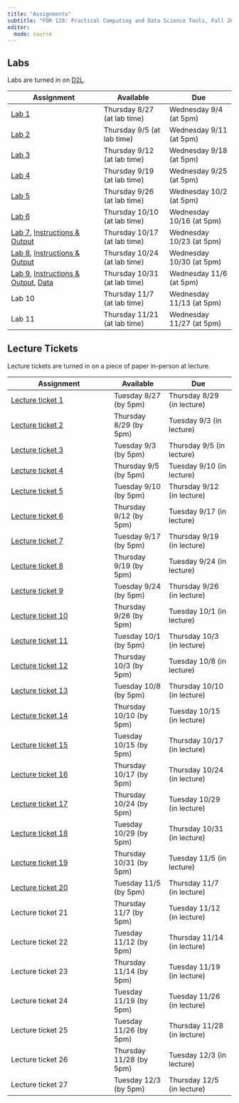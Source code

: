 ```yaml
---
title: "Assignments"
subtitle: "FOR 128: Practical Computing and Data Science Tools, Fall 2024"
editor: 
  mode: source
---
```


## Labs

Labs are turned in on [D2L](https://d2l.msu.edu).

| Assignment               | Available                   | Due                     |
|------------------------------|---------------------|---------------------|
| [Lab 1](labs/lab_01.qmd) | Thursday 8/27 (at lab time) | Wednesday 9/4 (at 5pm)  |
| [Lab 2](labs/lab_02.qmd) | Thursday 9/5 (at lab time)  | Wednesday 9/11 (at 5pm) |
| [Lab 3](labs/lab_03.qmd) | Thursday 9/12 (at lab time)  | Wednesday 9/18 (at 5pm) |
| [Lab 4](labs/lab_04.qmd) | Thursday 9/19 (at lab time)  | Wednesday 9/25 (at 5pm) |
| [Lab 5](labs/lab_05.qmd) | Thursday 9/26 (at lab time)  | Wednesday 10/2 (at 5pm) |
| [Lab 6](labs/lab_06.qmd) | Thursday 10/10 (at lab time)  | Wednesday 10/16 (at 5pm) |
| [Lab 7](labs/lab_07.qmd), [Instructions & Output](labs/lab_07_web.qmd) | Thursday 10/17 (at lab time)  | Wednesday 10/23 (at 5pm) |
| [Lab 8](labs/lab_08.qmd), [Instructions & Output](labs/lab_08_web.qmd) | Thursday 10/24 (at lab time) | Wednesday 10/30 (at 5pm) |
| [Lab 9](labs/lab_09.qmd), [Instructions & Output](labs/lab_09_web.qmd), [Data](labs/data_lab9.zip)  | Thursday 10/31 (at lab time)  | Wednesday 11/6 (at 5pm) |
| Lab 10                    | Thursday 11/7 (at lab time)  | Wednesday 11/13 (at 5pm) |
| Lab 11                    | Thursday 11/21 (at lab time)  | Wednesday 11/27 (at 5pm) |



## Lecture Tickets

Lecture tickets are turned in on a piece of paper in-person at lecture.

| Assignment                                | Available             | Due                        |
|-------------------------------------------|-----------------------|----------------------------|
| [Lecture ticket 1](tickets/ticket_01.qmd) | Tuesday 8/27 (by 5pm) | Thursday 8/29 (in lecture) |
| [Lecture ticket 2](tickets/ticket_02.qmd) | Thursday 8/29 (by 5pm)| Tuesday 9/3 (in lecture)   |
| [Lecture ticket 3](tickets/ticket_03.qmd) | Tuesday  9/3 (by 5pm) | Thursday 9/5 (in lecture)  |
| [Lecture ticket 4](tickets/ticket_04.qmd) | Thursday  9/5 (by 5pm)| Tuesday 9/10 (in lecture)  |
| [Lecture ticket 5](tickets/ticket_05.qmd) | Tuesday  9/10 (by 5pm) | Thursday 9/12 (in lecture)  |
| [Lecture ticket 6](tickets/ticket_06.qmd) | Thursday  9/12 (by 5pm) | Tuesday 9/17 (in lecture)  |
| [Lecture ticket 7](tickets/ticket_07.qmd) | Tuesday  9/17 (by 5pm) | Thursday 9/19 (in lecture)  |
| [Lecture ticket 8](tickets/ticket_08.qmd) | Thursday  9/19 (by 5pm) | Tuesday 9/24 (in lecture)  |
| [Lecture ticket 9](tickets/ticket_09.qmd) | Tuesday  9/24 (by 5pm) | Thursday 9/26 (in lecture)  |
| [Lecture ticket 10](tickets/ticket_10.qmd) | Thursday  9/26 (by 5pm) | Tuesday 10/1 (in lecture)  |
| [Lecture ticket 11](tickets/ticket_11.qmd) | Tuesday  10/1 (by 5pm) | Thursday 10/3 (in lecture)  |
| [Lecture ticket 12](tickets/ticket_12.qmd) | Thursday  10/3 (by 5pm) | Tuesday 10/8 (in lecture)  |
| [Lecture ticket 13](tickets/ticket_13.qmd) | Tuesday  10/8 (by 5pm) | Thursday 10/10 (in lecture)  |
| [Lecture ticket 14](tickets/ticket_14.qmd) | Thursday  10/10 (by 5pm) | Tuesday 10/15 (in lecture)  |
| [Lecture ticket 15](tickets/ticket_15.qmd) | Tuesday  10/15 (by 5pm) | Thursday 10/17 (in lecture)  |
| [Lecture ticket 16](tickets/ticket_16.qmd) | Thursday  10/17 (by 5pm) | Thursday 10/24 (in lecture)  |
| [Lecture ticket 17](tickets/ticket_17.qmd) | Thursday  10/24 (by 5pm) | Tuesday 10/29 (in lecture)  |
| [Lecture ticket 18](tickets/ticket_18.qmd) | Tuesday  10/29 (by 5pm) | Thursday 10/31 (in lecture)  |
| [Lecture ticket 19](tickets/ticket_19.qmd) | Thursday  10/31 (by 5pm) | Tuesday 11/5 (in lecture)  |
| [Lecture ticket 20](tickets/ticket_20.qmd) | Tuesday  11/5 (by 5pm) | Thursday 11/7 (in lecture)  |
| Lecture ticket 21 | Thursday  11/7 (by 5pm) | Tuesday 11/12 (in lecture)  |
| Lecture ticket 22 | Tuesday  11/12 (by 5pm) | Thursday 11/14 (in lecture)  |
| Lecture ticket 23 | Thursday  11/14 (by 5pm) | Tuesday 11/19 (in lecture)  |
| Lecture ticket 24 | Tuesday  11/19 (by 5pm) | Tuesday 11/26 (in lecture)  |
| Lecture ticket 25 | Tuesday  11/26 (by 5pm) | Thursday 11/28 (in lecture)  |
| Lecture ticket 26 | Thursday  11/28 (by 5pm) | Tuesday 12/3 (in lecture)  |
| Lecture ticket 27 | Tuesday  12/3 (by 5pm) | Thursday 12/5 (in lecture)  |

